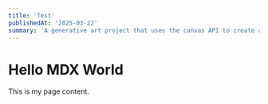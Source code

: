 ```yaml
---
title: 'Test'
publishedAt: '2025-03-22'
summary: 'A generative art project that uses the canvas API to create a grid of lines.'
---
```


# Hello MDX World

This is my page content.

<Canvas id="example01" />

```js
// @exec display
console.log("Client-side script ran11!");

const canvas = document.getElementById('example01')
if (canvas?.getContext) {
    const ctx = canvas.getContext('2d')
    ctx.fillStyle = 'orange'
    ctx.fillRect(10, 10, 150, 75)
    ctx.fillStyle = 'black'
    ctx.font = '16px sans-serif'
    ctx.fillText('Hello Canvas', 20, 60)
}
```